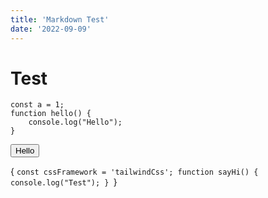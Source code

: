 ```yaml
---
title: 'Markdown Test'
date: '2022-09-09'
---
```



# Test

```
const a = 1;
function hello() {
    console.log("Hello");
}
```

<Button>Hello</Button>

<CodeBlock>{
`const cssFramework = 'tailwindCss';
function sayHi() {
    console.log("Test");
}
`}</CodeBlock>

